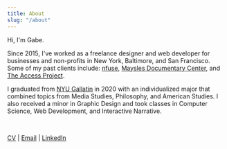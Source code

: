 ```yaml
---
title: About
slug: "/about"
---
```


Hi, I'm Gabe.

Since 2015, I've worked as a freelance designer and web developer for businesses and non-profits in New York, Baltimore, and San Francisco.
Some of my past clients include: [nfuse](https://nfusemagnesium.com), [Maysles Documentary Center](https://www.maysles.org), and [The Access Project](https://accessprojectca.org).

I graduated from [NYU Gallatin](https://gallatin.nyu.edu) in 2020 with an individualized major that combined topics from Media Studies, Philosophy, and American Studies.
I also received a minor in Graphic Design and took classes in Computer Science, Web Development, and Interactive Narrative.

<br />

[CV](https://drive.google.com/file/d/1_e7RnFWboJDe52S_ipONo8rd4ohdZ6vy/view?usp=sharing)
|  [Email](mailto:contact@gabedonner.com)
|  [LinkedIn](mailto:contact@gabedonner.com)